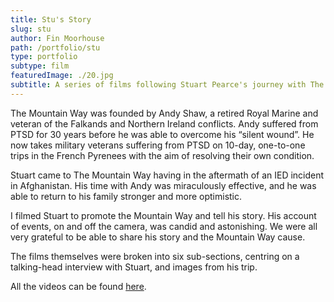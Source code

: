 ```yaml
---
title: Stu's Story
slug: stu
author: Fin Moorhouse
path: /portfolio/stu
type: portfolio
subtype: film
featuredImage: ./20.jpg
subtitle: A series of films following Stuart Pearce's journey with The Mountain Way, a charity for veterans with PTSD.
---
```


The Mountain Way was founded by Andy Shaw, a retired Royal Marine and veteran of the Falkands and Northern Ireland conflicts. Andy suffered from PTSD for 30 years before he was able to overcome his “silent wound”. He now takes military veterans suffering from PTSD on 10-day, one-to-one trips in the French Pyrenees with the aim of resolving their own condition.

Stuart came to The Mountain Way having in the aftermath of an IED incident in Afghanistan. His time with Andy was miraculously effective, and he was able to return to his family stronger and more optimistic.

I filmed Stuart to promote the Mountain Way and tell his story. His account of events, on and off the camera, was candid and astonishing. We were all very grateful to be able to share his story and the Mountain Way cause.

The films themselves were broken into six sub-sections, centring on a talking-head interview with Stuart, and images from his trip.

All the videos can be found <a href='https://www.youtube.com/playlist?list=PLbCQ-eLK9qR2ClXKRGrymiCVXNkZtV8eO'>here</a>.
